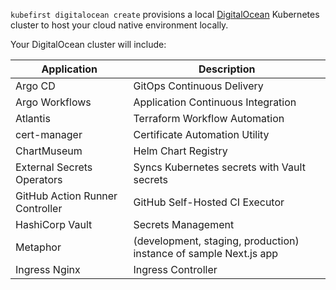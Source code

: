 `kubefirst digitalocean create` provisions a local [DigitalOcean](https://digitalocean.com) Kubernetes cluster to host your cloud native environment locally.

Your DigitalOcean cluster will include:

| Application                     | Description                                                       |
| ------------------------------- | ----------------------------------------------------------------- |
| Argo CD                         | GitOps Continuous Delivery                                        |
| Argo Workflows                  | Application Continuous Integration                                |
| Atlantis                        | Terraform Workflow Automation                                     |
| cert-manager                    | Certificate Automation Utility                                    |
| ChartMuseum                     | Helm Chart Registry                                               |
| External Secrets Operators      | Syncs Kubernetes secrets with Vault secrets                       |
| GitHub Action Runner Controller | GitHub Self-Hosted CI Executor                                    |
| HashiCorp Vault                 | Secrets Management                                                |
| Metaphor                        | (development, staging, production) instance of sample Next.js app |
| Ingress Nginx                   | Ingress Controller                                                |
